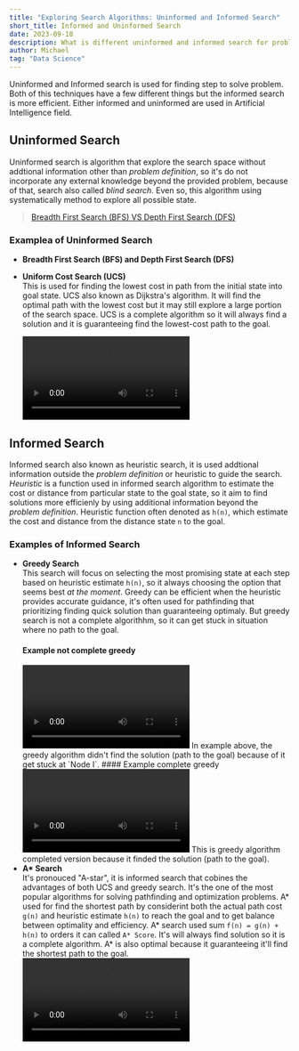 ```yaml
---
title: "Exploring Search Algorithms: Uninformed and Informed Search"
short_title: Informed and Uninformed Search
date: 2023-09-18
description: What is different uninformed and informed search for problem solving?
author: Michael
tag: "Data Science"
---
```

Uninformed and Informed search is used for finding step to solve problem. Both of this techniques have a few different things but the informed search is more efficient. Either informed and uninformed are used in Artificial Intelligence field.

## Uninformed Search
Uninformed search is algorithm that explore the search space without addtional information other than _problem definition_, so it's do not incorporate any external knowledge beyond the provided problem, because of that, search also called _blind search_. Even so, this algorithm using systematically method to explore all possible state.

> [Breadth First Search (BFS) VS Depth First Search (DFS)](/blog/bfs-and-dfs)
### Examplea of Uninformed Search
- **Breadth First Search (BFS) and Depth First Search (DFS)**
- **Uniform Cost Search (UCS)**  
  This is used for finding the lowest cost in path from the initial state into goal state. UCS also known as Dijkstra's algorithm. It will find the optimal path with the lowest cost but it may still explore a large portion of the search space. UCS is a complete algorithm so it will always find a solution and it is guaranteeing find the lowest-cost path to the goal.

  <video controls>
    <source src='/videos/blog/ucs.mp4' type='video/mp4'/>
  </video>

## Informed Search
Informed search also known as heuristic search, it is used addtional information outside the _problem definition_ or heuristic to guide the search. _Heuristic_ is a function used in informed search algorithm to estimate the cost or distance from particular state to the goal state, so it aim to find solutions more efficienly by using additional information beyond the _problem definition_. Heuristic function often denoted as `h(n)`, which estimate the cost and distance from the distance state `n` to the goal.

### Examples of Informed Search
- **Greedy Search**  
  This search will focus on selecting the most promising state at each step based on heuristic estimate `h(n)`, so it always choosing the option that seems best _at the moment_. Greedy can be efficient when the heuristic provides accurate guidance, it's often used for pathfinding that prioritizing finding quick solution than guaranteeing optimaly. But greedy search is not a complete algorithhm, so it can get stuck in situation where no path to the goal.
  #### Example not complete greedy 
  <video controls>
    <source src='/videos/blog/greedy-not-complete.mp4' type='video/mp4'/>
  </video>
  In example above, the greedy algorithm didn't find the solution (path to the goal) because of it get stuck at `Node I`.
  #### Example complete greedy
  <video controls>
    <source src='/videos/blog/greedy-complete.mp4' type='video/mp4'/>
  </video>
  This is greedy algorithm completed version because it finded the solution (path to the goal).
- **A\* Search**  
  It's pronouced "A-star", it is informed search that cobines the advantages of both UCS and greedy search. It's the one of the most popular algorithms for solving pathfinding and optimization problems. A\* used for find the shortest path by considerint both the actual path cost `g(n)` and heuristic estimate `h(n)` to reach the goal and to get balance between optimality and efficiency. A\* search used sum `f(n) = g(n) + h(n)` to orders it can called `A* Score`. It's will always find solution so it is a complete algorithm. A\* is also optimal because it guaranteeing it'll find the shortest path to the goal.
  <video controls>
    <source src='/videos/blog/a-star.mp4' type='video/mp4'/>
  </video>
